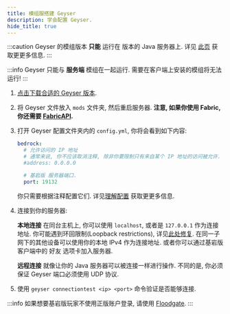 ```yaml
---
title: 模组服搭建 Geyser
description: 学会配置 Geyser.
hide_title: true
---
```



:::caution
Geyser 的模组版本 **只能** 运行在 <Versions platform="java"/> 版本的 Java 服务器上.
详见 [此页](/wiki/geyser/supported-versions#fabric-neoforge-servers) 获取更更多信息.
:::

:::info
Geyser 只能与 **服务端** 模组在一起运行. 需要在客户端上安装的模组将无法运行!
:::

1. [点击下载合适的 Geyser 版本](/download).
2. 将 Geyser 文件放入 `mods` 文件夹, 然后重启服务器. **注意, 如果你使用 Fabric, 你还需要 [FabricAPI](https://modrinth.com/mod/fabric-api).**
3. 打开 Geyser 配置文件夹内的 `config.yml`, 你将会看到如下内容:

    ```yaml
    bedrock:
      # 允许访问的 IP 地址
      # 通常来说, 你不应该取消注释, 除非你要限制只有来自某个 IP 地址的访问被允许.
      #address: 0.0.0.0

      # 基岩版 服务器端口.
      port: 19132
    ```
    你只需要根据注释配置它们.
    详见[理解配置](/wiki/geyser/understanding-the-config/) 获取更更多信息.

4. 连接到你的服务器:
        
   **本地连接**
   在同台主机上, 你可以使用 `localhost`, 或者是 `127.0.0.1` 作为连接地址.
   你可能遇到环回限制(Loopback restrictions), 详见[此处修复](/wiki/geyser/fixing-unable-to-connect-to-world#using-geyser-on-the-same-computer).
   在同一子网下的其他设备可以使用你的本地 IPv4 作为连接地址.
   或者你可以通过基岩版客户端中的 好友 选项卡加入服务器.

   **远程连接**
   就像让你的 Java 服务器可以被连接一样进行操作.
   不同的是, 你必须保证 Geyser 端口必须使用 UDP 协议.

5. 使用 `geyser connectiontest <ip> <port>` 命令验证是否能够连接.

:::info
如果想要基岩版玩家不使用正版账户登录, 请使用 <a href="/wiki/floodgate/setup/">Floodgate</a>.
:::
